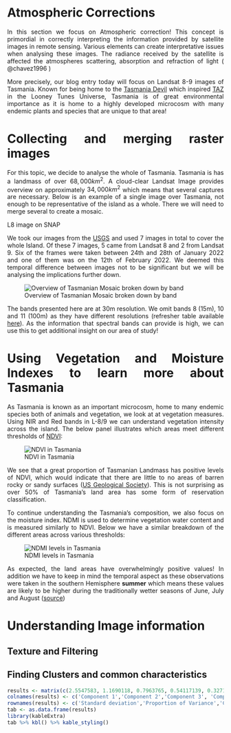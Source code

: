 <div style="text-align: justify">

# Atmospheric Corrections {.unnumbered}

In this section we focus on Atmospheric correction! This concept is primordial in correctly interpreting the information provided by satellite images in remote sensing. Various elements can create interpretative issues when analysing these images. The radiance received by the satellite is affected the atmospheres scattering, absorption and refraction of light ( @chavez1996 )

More precisely, our blog entry today will focus on Landsat 8-9 images of Tasmania. Known for being home to the [Tasmania Devil](https://www.nationalgeographic.com/animals/mammals/facts/tasmanian-devil) which inspired [TAZ](https://upload.wikimedia.org/wikipedia/en/thumb/c/c4/Taz-Looney_Tunes.svg/1200px-Taz-Looney_Tunes.svg.png) in the Looney Tunes Universe, Tasmania is of great environmental importance as it is home to a highly developed microcosm with many endemic plants and species that are unique to that area!

# Collecting and merging raster images

For this topic, we decide to analyse the whole of Tasmania. Tasmania is has a landmass of over $68,000 km^2$. A cloud-clear Landsat Image provides overview on approximately $34,000km^2$ which means that several captures are necessary. Below is an example of a single image over Tasmania, not enough to be representative of the island as a whole. There we will need to merge several to create a mosaic.

L8 image on SNAP

We took our images from the [USGS](https://earthexplorer.usgs.gov/.) and used 7 images in total to cover the whole Island. Of these 7 images, 5 came from Landsat 8 and 2 from Landsat 9. Six of the frames were taken between 24th and 28th of January 2022 and one of them was on the 12th of February 2022. We deemed this temporal difference between images not to be significant but we will be analysing the implications further down.

![Overview of Tasmanian Mosaic broken down by band](Week_3/full_tasmania_panel.png)

The bands presented here are at 30m resolution. We omit bands 8 (15m), 10 and 11 (100m) as they have different resolutions (refresher table available [here](https://vtesniere.github.io/CASA0023_book/intro.html#:~:text=Sentinel%2D2%20(left)%20and%20Landsat%2D8%20(right)%20band%20comparisons)). As the information that spectral bands can provide is high, we can use this to get additional insight on our area of study!

# Using Vegetation and Moisture Indexes to learn more about Tasmania

As Tasmania is known as an important microcosm, home to many endemic species both of animals and vegetation, we look at at vegetation measures. Using NIR and Red bands in L-8/9 we can understand vegetation intensity across the island. The below panel illustrates which areas meet different thresholds of [NDVI](https://vtesniere.github.io/CASA0023_book/abbreviations.html#:~:text=by%20the%20atmosphere-,NDVI,-%3A%20Normalised%20Difference%20Vegetation):

![NDVI in Tasmania](Week_3/Different_levels_of_NDVI.png)

We see that a great proportion of Tasmanian Landmass has positive levels of NDVI, which would indicate that there are little to no areas of barren rocky or sandy surfaces ([US Geological Society](https://www.usgs.gov/special-topics/remote-sensing-phenology/science/ndvi-foundation-remote-sensing-phenology#:~:text=NDVI%20values%20range%20from%20%2B1.0,(approximately%200.2%20to%200.5).)). This is not surprising as over 50% of Tasmania's land area has some form of reservation classification.

To continue understanding the Tasmania's composition, we also focus on the moisture index. NDMI is used to determine vegetation water content and is measured similarly to NDVI. Below we have a similar breakdown of the different areas across various thresholds:

![NDMI levels in Tasmania](Week_3/Different_levels_of_Moisture.png)

As expected, the land areas have overwhelmingly positive values! In addition we have to keep in mind the temporal aspect as these observations were taken in the southern Hemisphere **summer** which means these values are likely to be higher during the traditionally wetter seasons of June, July and August ([source](https://tasmania.com/things-to-do/weather/#:~:text=The%20winter%20months%20of%20June,Tasmania%20rarely%20drops%20below%20freezing.))

# Understanding Image information

## Texture and Filtering

## Finding Clusters and common characteristics

```r
results <- matrix(c(2.5547583, 1.1690118, 0.7963765, 0.54117139, 0.32717069, 0.226886963, 0.099673918, 0.0921788008, 0.0508813343,0.7251989, 0.1518432, 0.0704684, 0.03254072, 0.01189341, 0.005719744, 0.001103877,  0.0009441035, 0.0002876567, 0.7251989, 0.8770421, 0.9475105, 0.98005121, 0.99194462, 0.997664363, 0.998768240, 0.9997123433, 1.0000000000), ncol = 9, byrow = T)
colnames(results) <- c('Component 1','Component 2','Component 3', 'Component 4','Component 5','Component 6','Component 7','Component 8','Component 9')
rownames(results) <- c('Standard deviation','Proportion of Variance','Cumulative Proportion')
tab <- as.data.frame(results)
library(kableExtra)
tab %>% kbl() %>% kable_styling()

```
